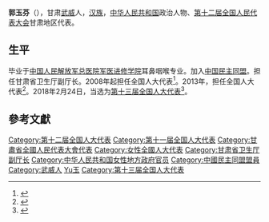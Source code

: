 '''郭玉芬'''（{{bd|1962年||}}），甘肃[[武威|武威]]人，[[汉族|汉族]]，[[中华人民共和国|中华人民共和国]]政治人物、[[第十二届全国人民代表大会|第十二届全国人民代表大会]]甘肃地区代表。

== 生平 ==
毕业于[[中国人民解放军总医院军医进修学院|中国人民解放军总医院军医进修学院]]耳鼻咽喉专业。加入[[中国民主同盟|中国民主同盟]]。担任甘肃省卫生厅副厅长。2008年起担任全国人大代表<ref>{{cite news|title=全国人大代表信息-郭玉芬|url= http://210.82.31.1:8084/delegate/viewDelegate.action?dbid=112552|accessdate=2013-04-05|newspaper=全国人大网|archive-url=https://web.archive.org/web/20140527222107/http://www.npc.gov.cn/delegate/viewDelegate.action?dbid=112552|archive-date=2014-05-27|dead-url=yes}}</ref>。2013年，担任全国人大代表<ref>{{cite news|title=全国人大代表信息-郭玉芬|url= http://210.82.31.1:8084/delegate/viewDelegate.action?dbid=122547|accessdate=2013-04-05|newspaper=全国人大网|archive-url=https://web.archive.org/web/20140527232422/http://www.npc.gov.cn/delegate/viewDelegate.action?dbid=122547|archive-date=2014-05-27|dead-url=yes}}</ref>。2018年2月24日，当选为[[第十三届全国人大代表|第十三届全国人大代表]]<ref>{{Cite web|title=（受权发布）中华人民共和国第十三届全国人民代表大会代表名单-中新网|url=http://www.chinanews.com/gn/2018/02-25/8453959.shtml|accessdate=2021-02-13|work=中新网}}</ref>。

==參考文獻==
{{Reflist|2}}

{{DEFAULTSORT:Guo郭}}
[[Category:第十二届全国人大代表|Category:第十二届全国人大代表]]
[[Category:第十一届全国人大代表|Category:第十一届全国人大代表]]
[[Category:甘肅省全國人民代表大會代表|Category:甘肅省全國人民代表大會代表]]
[[Category:女性全國人大代表|Category:女性全國人大代表]]
[[Category:甘肃省卫生厅副厅长|Category:甘肃省卫生厅副厅长]]
[[Category:中华人民共和国女性地方政府官员|Category:中华人民共和国女性地方政府官员]]
[[Category:中國民主同盟盟員|Category:中國民主同盟盟員]]
[[Category:武威人|Category:武威人]]
[[Category:郭姓|Yu玉]]
[[Category:第十三届全国人大代表|Category:第十三届全国人大代表]]


{{中国政治人物小作品}}